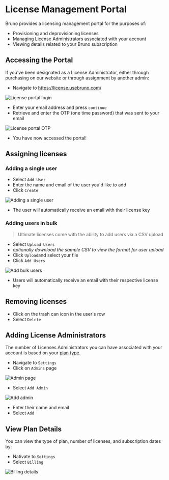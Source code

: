 
# License Management Portal

Bruno provides a licensing management portal for the purposes of:

- Provisioning and deprovisioning licenses
- Managing License Administrators associated with your account
- Viewing details related to your Bruno subscription

## Accessing the Portal

If you've been designated as a License Administrator, either through purchasing on our website or through assignment by another admin:

- Navigate to https://license.usebruno.com/ 

<Image src="/screenshots/license-management/licenseportalenteremail.webp" alt="License portal login" width={800} height={600} className="rounded mt-4" />

- Enter your email address and press `continue`
- Retrieve and enter the OTP (one time password) that was sent to your email

<Image src="/screenshots/license-management/licenseportalenterotp.webp" alt="License portal OTP" width={800} height={600} className="rounded mt-4" />

- You have now accessed the portal! 

## Assigning licenses

### Adding a single user

- Select `Add User`
- Enter the name and email of the user you'd like to add
- Click `Create`

<Image src="/screenshots/license-management/addsingleuser.webp" alt="Adding a single user" width={800} height={600} className="rounded mt-4" />

- The user will automatically receive an email with their license key

### Adding users in bulk

> Ultimate licenses come with the ability to add users via a CSV upload

- Select `Upload Users`
- *optionally download the sample CSV to view the format for user upload*
- Click `Upload`and select your file
- Click `Add Users`

<Image src="/screenshots/license-management/addbulkusers.webp" alt="Add bulk users" width={800} height={600} className="rounded mt-4" />

- Users will automatically receive an email with their respective license key

## Removing licenses 

- Click on the trash can icon in the user's row
- Select `Delete`


## Adding License Administrators

The number of Licenses Administrators you can have associated with your account is based on your [plan type](https://www.usebruno.com/pricing). 

- Navigate to `Settings`
- Click on `Admins` page

<Image src="/screenshots/license-management/adminpage.webp" alt="Admin page" width={800} height={600} className="rounded mt-4" />

- Select `Add Admin`

<Image src="/screenshots/license-management/addadmin.webp" alt="Add admin" width={800} height={600} className="rounded mt-4" />

- Enter their name and email
- Select `Add`

## View Plan Details

You can view the type of plan, number of licenses, and subscription dates by:

- Nativate to `Settings`
- Select `Billing`

<Image src="/screenshots/license-management/billingdetails.webp" alt="Billing details" width={800} height={600} className="rounded mt-4" />
